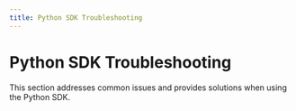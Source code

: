 ```yaml
---
title: Python SDK Troubleshooting
---
```


# Python SDK Troubleshooting

This section addresses common issues and provides solutions when using the Python SDK. 